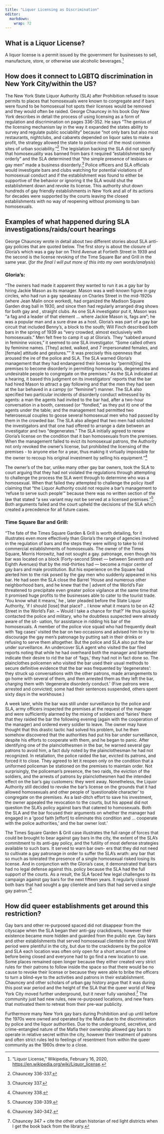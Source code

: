 ```yaml
---
title: "Liquor Licensing as Discrimination"
editor: 
  markdown: 
    wrap: 72
---
```


## What is a Liquor License?

A liquor license is a permit issued by the government for businesses to
sell, manufacture, store, or otherwise use alcoholic beverages.[^1]

[^1]: “Liquor License,” Wikipedia, February 16, 2020,
    <https://en.wikipedia.org/wiki/Liquor_license>.

## How does it connect to LGBTQ discrimination in New York City/within the US?

The New York State Liquor Authority (SLA) after Prohibition refused to
issue permits to places that homosexuals were known to congregate and if
bars were found to be homosexual hot spots their licenses would be
removed and they would often be raided. George Chauncey in his book *Gay
New York* describes in detail the process of using licensing as a form
of regulation and discrimination on pages 336-352. He says "The genius
of the licensing mechanism lay in the way it expanded the states ability
to survey and regulate public sociability" because "not only bars but
also most restaurants, nightclubs, and cabarets depended on liquor sales
to make a profit, the strategy allowed the state to police most of the
most common sites of urban sociability."[^2] The legislation backing the
SLA did not specify that homosexuality was banned from bars it required
"establishments be orderly" and the SLA determined that "the simple
presence of lesbians or gay men" made a business disorderly.[^3] Police
officers and SLA officials would investigate bars and clubs watching for
potential violations of homosexual conduct and if the establishment was
found to either be supportive of the behavior or ignoring it the SLA
would shut the establishment down and revoke its license. This authority
shut down hundreds of gay friendly establishments in New York and all of
its actions for decades were supported by the courts leaving the closed
establishments with no way of reopening without promising to ban
homosexuals.

[^2]: Chauncey 336-337.

[^3]: Chauncey 337.

## Examples of what happened during SLA investigations/raids/court hearings

George Chauncey wrote in detail about two different stories about SLA
anti-gay policies that are quoted below. The first story is about the
closure of Gloria's which was a gay bar on Third Avenue at Fortieth
Street in 1939 and the second is the license revoking of the Time Square
Bar and Grill in the same year. (*for the final I will put more of this
into my own words/analysis*)

### Gloria's:

"The owners had made it apparent they wanted to run it as a gay bar by
hiring Jackie Mason as its manager. Mason was a well-known figure in gay
circles, who had run a gay speakeasy on Charles Street in the mid-1920s
(where Jean Malin once worked), had organized the Madison Square Garden
drag ball in 1930, and since then had regularly arranged drag shows for
both gay and , straight clubs. As one SLA investigator put it, Mason was
“a fag and a leader of that element ... where Jackie Mason is, fags
are”; he was a popular man and a sure draw as a host. Gloria’s was part
of a gay bar circuit that included Benny’s, a block to the south; Will
Finch described both bars in the spring of 1939 as “very crowded, almost
exclusively with homosexuals.” Men felt free to camp it up at Gloria’s.
They “sabbed around in feminine voices,” it seemed to one SLA
investigator. “Some called others by feminine names. \[They\] acted,
walked, and 7 impersonated females, and \[female\] attitude and
gestures.”" It was precisely this openness that aroused the ire of the
police and SLA. The SLA warned Gloria’s management that they had
endangered their license by “permit\[ting\] the premises to become
disorderly in permitting homosexuals, degenerates and undesirable people
to congregate on the premises.” As the SLA indicated at a hearing, it
based this judgment on its investigators’ reports that the bar had hired
Mason to attract a gay following and that the men they had seen at the
bar behaved in a campy (or “feminine”) manner. The SLA also specified
two particular incidents of disorderly conduct witnessed by its agents:
a man the agents had invited to the bar had, after a two-hour
conversation in a booth, caressed (or “fondled,” as they put it) one of
the agents under the table; and the management had permitted two
heterosexual couples to goose several homosexual men who had passed by
them in the crowded bar. The SLA also alleged that two men had solicited
the investigators and that one had offered to arrange a date between an
investigator and two “degenerates.” The SLA initially agreed to renew
Gloria’s license on the condition that it ban homosexuals from the
premises. When the management failed to evict its homosexual patrons,
the Authority not only revoked the owner’s license, but prohibited the
licensing of the premises - to anyone else for a year, thus making it
virtually impossible for the owner to recoup his original investment by
selling his equipment."[^4]

[^4]: Chauncey 338.

The owner's of the bar, unlike many other gay bar owners, took the SLA
to court arguing that they had not violated the regulations through
attempting to challenge the process the SLA went through to determine
who was a homosexual. When that failed they attempted to challenge the
policy itself claiming that "the Liquor Authority could not require a
bar's management to 'refuse to serve such people'" because there was no
written section of the law that stated "a sex variant may not be served
at a licensed premises."[^5] Both arguments failed and the court upheld
the decisions of the SLA which created a precedence for all future
cases.

[^5]: Chauncey 338-339.

### Time Square Bar and Grill:

"The fate of the Times Square Garden & Grill is worth detailing, for it
illustrates even more effectively than Gloria’s the range of agencies
involved in the regulation of bars and the steps they were willing to
take to rid commercial establishments of homosexuals. The owner of the
Times Square, Morris Horowitz, had not sought a gay. patronage, even
though his bar was located on a block (Forty-second Street — between
Seventh and Eighth Avenues) that by the mid-thirties had — become a
major center of gay bars and male prostitution. But his experience on
the Square had alerted him to the risk posed by the gay men who suddenly
appeared in his bar. He had seen the SLA close the Barrel ‘House and
numerous other neighborhood bars, and he knew that the \| advent of the
World’s Fair threatened to precipitate even greater police vigilance at
the same time that it promised huge profits to the businesses able to
cater to the tourist trade. 'You know what it means,' he , later pleaded
before the State Liquor Authority, 'if I should \[lose\] that place? ..
I know what it means to be on 42 Street in the World’s Fair. \~ Would I
take a chance for that?' He thus quickly contacted the police and
military, who he doubtless suspected were already aware of the sit-
uation, for assistance in ridding his bar of the homosexuals. A member
of the police vice squad who had frequently dealt with 'fag cases'
visited the bar on two occasions and advised him to try to discourage
the gay men’s patronage by putting salt in their drinks or refusing to
serve them altogether. But the police and SLA also put the bar under
surveillance. An undercover SLA agent who visited the bar filed reports
noting that while he had overheard both the manager and bartender
indicate their desire to rid the bar of 'fags,' they had not in fact
done so. The plainclothes policemen who visited the bar used their usual
methods to secure definitive evidence that the bar was frequented by
'degenerates': they struck up conversations with the other patrons, made
arrangements to go home with several of them, and then arrested them as
they left the bar, charging them with 'degenerate disorderly conduct.'
(Five patrons were arrested and convicted; some had their sentences
suspended, others spent sixty days in the workhouse.)

A week later, while the bar was still under surveillance by the police
and SLA, army officers inspected the premises at the request of the
manager and were sufficiently alarmed by the mixing of soldiers and
'fairies' there that they raided the bar the following evening (again
with the cooperation of the manager) and ordered every soldier to leave.
The owner may have thought that this drastic tactic had solved his
problem, but he then somehow discovered that the authorities had put his
bar under surveillance, despite his efforts to cooperate with them, and
he began to panic. After identifying one of the plainclothesmen in the
bar, he warned several gay patrons to avoid him, a fact duly noted by
the plainclothesman he had not recognized. In retaliation, the police
raided the bar, evicted its patrons, and forced it to close. They agreed
to let it reopen only on the condition that a uniformed policeman be
stationed on the premises to maintain order. Not surprisingly, the
policeman’s presence, the two raids, the eviction of the soldiers, and
the arrests of patrons by plainclothesmen had the intended effect on the
bar’s gay customers: they went away. Nonetheless, the Liquor Authority
still decided to revoke the bar’s license on the grounds that it had
allowed homosexuals and other people of 'questionable character' to
congregate on the premises. As a last-ditch effort to save his
investment, the owner appealed the revocation to the courts, but his
appeal did not question the SLA’s policy against bars that catered to
homosexuals. Both the SLA and the bar focused their arguments on whether
the manager had engaged in a 'good faith \[effort\] to eliminate this
condition and ... cooperate with the police authorities,' and the bar
owner lost.’

The Times Square Garden & Grill case illustrates the full range of
forces that could be brought to bear against gay bars in the city, the
extent of the SLA’s commitment to its anti-gay policy, and the futility
of most defense strategies available to such bars. It served to warn bar
own- ers that they did not need to cultivate a gay patronage in order to
suffer the SLA’s wrath: any bar that so much as tolerated the presence
of a single homosexual risked losing its license. And in conjunction
with the Gloria’s case, it demonstrated that bars had no legal defense
against this. policy because the SLA had the full support of the courts.
As a result, the SLA faced few legal challenges to its campaign against
gay bars for the next fifteen years. It regularly closed both bars that
had sought a gay clientele and bars that had served a single gay
patron."[^6]

[^6]: Chauncey 340-342.

## How did queer establishments get around this restriction?

Gay bars and other re-purposed spaced did not disappear from the
cityscape when the SLA began their anti-gay crackdowns, however their
existence became more hidden and guarded from the public eye. Gay bars
and other establishments that served homosexual clientele in the post
WWII period were plentiful in the city, but due to the crackdowns by the
police and SLA each location was often only open for a short amount of
time before being closed and everyone had to go find a new location to
use. Some places remained open longer because they either created very
strict rules for their patrons to follow inside the space so that there
would be no cause to revoke their license or because they were able to
bribe the officers to turn a blind-eye to the activities and patrons in
their establishment. Chauncey and other scholars of urban gay history
argue that it was during this post war period and the height of the SLA
that the queer world of New York City moved further underground, but it
never fully vanished.[^7] The community just had new rules, new
re-purposed locations, and new fears that motivated them to retreat from
their pre-war publicity.

[^7]: Chauncey 347 + cite the other urban historian of red light
    districts when I get the book back from the library.

Furthermore many New York gay bars during Prohibition and up until
before the 1970s were owned and operated by the Mafia due to the
discrimination by police and the liquor authorities. Due to the
underground, secretive, and crime-entangled nature of the Mafia their
ownership allowed gay bars to operate in relative secret within the
city, however their treatment of patrons and often strict rules led to
feelings of resentment from within the queer community as the 1960s drew
to a close.
